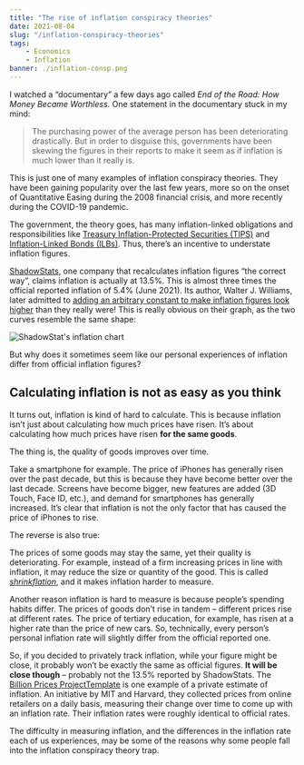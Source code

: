 ```yaml
---
title: "The rise of inflation conspiracy theories"
date: 2021-08-04
slug: "/inflation-conspiracy-theories"
tags:
    - Economics
    - Inflation
banner: ./inflation-consp.png
---
```



I watched a “documentary” a few days ago called *End of the Road: How Money Became Worthless.* One statement in the documentary stuck in my mind: 

> The purchasing power of the average person has been deteriorating drastically. But in order to disguise this, governments have been skewing the figures in their reports to make it seem as if inflation is much lower than it really is.

This is just one of many examples of inflation conspiracy theories. They have been gaining popularity over the last few years, more so on the onset of Quantitative Easing during the 2008 financial crisis, and more recently during the COVID-19 pandemic.

The government, the theory goes, has many inflation-linked obligations and responsibilities like [Treasury Inflation-Protected Securities (TIPS)](https://www.investopedia.com/terms/t/tips.asp) and [Inflation-Linked Bonds (ILBs)](https://www.investopedia.com/articles/bonds/09/inflation-linked-bonds.asp). Thus, there’s an incentive to understate inflation figures.

[ShadowStats](http://www.shadowstats.com/), one company that recalculates inflation figures “the correct way”, claims inflation is actually at 13.5%. This is almost three times the official reported inflation of 5.4% (June 2021). Its author, Walter J. Williams, later admitted to [adding an arbitrary constant to make inflation figures look higher](https://azizonomics.com/2013/06/01/the-trouble-with-shadowstats/) than they really were! This is really obvious on their graph, as the two curves resemble the same shape:

![ShadowStat's inflation chart](http://azizonomics.files.wordpress.com/2013/06/alt-cpi-home2-1.gif)

But why does it sometimes seem like our personal experiences of inflation differ from official inflation figures?

## Calculating inflation is not as easy as you think

It turns out, inflation is kind of hard to calculate. This is because inflation isn’t just about calculating how much prices have risen. It’s about calculating how much prices have risen **for the same goods**. 

The thing is, the quality of goods improves over time. 

Take a smartphone for example. The price of iPhones has generally risen over the past decade, but this is because they have become better over the last decade. Screens have become bigger, new features are added (3D Touch, Face ID, etc.), and demand for smartphones has generally increased. It’s clear that inflation is not the only factor that has caused the price of iPhones to rise.

The reverse is also true:

The prices of some goods may stay the same, yet their quality is deteriorating. For example, instead of a firm increasing prices in line with inflation, it may reduce the size or quantity of the good. This is called *[shrinkflation](https://corporatefinanceinstitute.com/resources/knowledge/economics/shrinkflation/)*, and it makes inflation harder to measure.

Another reason inflation is hard to measure is because people’s spending habits differ. The prices of goods don’t rise in tandem – different prices rise at different rates. The price of tertiary education, for example, has risen at a higher rate than the price of new cars. So, technically, every person’s personal inflation rate will slightly differ from the official reported one.

So, if you decided to privately track inflation, while your figure might be close, it probably won’t be exactly the same as official figures. **It will be close though** – probably not the 13.5% reported by ShadowStats. The [Billion Prices ProjectTemplate](http://www.thebillionpricesproject.com/) is one example of a private estimate of inflation. An initiative by MIT and Harvard, they collected prices from online retailers on a daily basis, measuring their change over time to come up with an inflation rate. Their inflation rates were roughly identical to official rates.

The difficulty in measuring inflation, and the differences in the inflation rate each of us experiences, may be some of the reasons why some people fall into the inflation conspiracy theory trap.